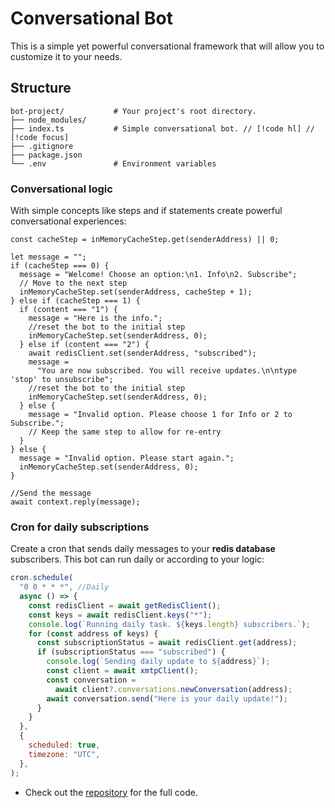 # Conversational Bot

This is a simple yet powerful conversational framework that will allow you to customize it to your needs.

## Structure

```
bot-project/           # Your project's root directory.
├── node_modules/
├── index.ts           # Simple conversational bot. // [!code hl] // [!code focus]
├── .gitignore
├── package.json
└── .env               # Environment variables
```

### Conversational logic

With simple concepts like steps and if statements create powerful conversational experiences:

```tsx [index.ts]
const cacheStep = inMemoryCacheStep.get(senderAddress) || 0;

let message = "";
if (cacheStep === 0) {
  message = "Welcome! Choose an option:\n1. Info\n2. Subscribe";
  // Move to the next step
  inMemoryCacheStep.set(senderAddress, cacheStep + 1);
} else if (cacheStep === 1) {
  if (content === "1") {
    message = "Here is the info.";
    //reset the bot to the initial step
    inMemoryCacheStep.set(senderAddress, 0);
  } else if (content === "2") {
    await redisClient.set(senderAddress, "subscribed");
    message =
      "You are now subscribed. You will receive updates.\n\ntype 'stop' to unsubscribe";
    //reset the bot to the initial step
    inMemoryCacheStep.set(senderAddress, 0);
  } else {
    message = "Invalid option. Please choose 1 for Info or 2 to Subscribe.";
    // Keep the same step to allow for re-entry
  }
} else {
  message = "Invalid option. Please start again.";
  inMemoryCacheStep.set(senderAddress, 0);
}

//Send the message
await context.reply(message);
```

### Cron for daily subscriptions

Create a cron that sends daily messages to your **redis database** subscribers. This bot can run daily or according to your logic:

```jsx
cron.schedule(
  "0 0 * * *", //Daily
  async () => {
    const redisClient = await getRedisClient();
    const keys = await redisClient.keys("*");
    console.log(`Running daily task. ${keys.length} subscribers.`);
    for (const address of keys) {
      const subscriptionStatus = await redisClient.get(address);
      if (subscriptionStatus === "subscribed") {
        console.log(`Sending daily update to ${address}`);
        const client = await xmtpClient();
        const conversation =
          await client?.conversations.newConversation(address);
        await conversation.send("Here is your daily update!");
      }
    }
  },
  {
    scheduled: true,
    timezone: "UTC",
  },
);
```

- Check out the [repository](https://github.com/xmtp/botkit/tree/main/examples/conversational) for the full code.
